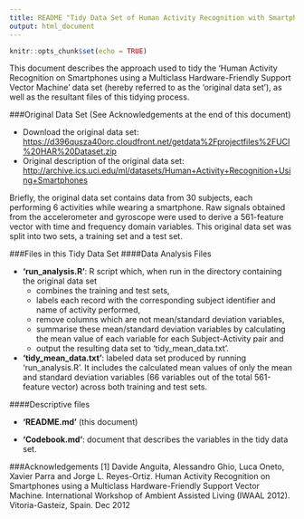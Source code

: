 ---
title: README "Tidy Data Set of Human Activity Recognition with Smartphones"
output: html_document
---

```{r setup, include=FALSE}
knitr::opts_chunk$set(echo = TRUE)
```

This document describes the approach used to tidy the 'Human Activity Recognition on Smartphones using a Multiclass Hardware-Friendly Support Vector Machine' data set (hereby referred to as the 'original data set'), as well as the resultant files of this tidying process.

###Original Data Set
(See Acknowledgements at the end of this document)

- Download the original data set: <https://d396qusza40orc.cloudfront.net/getdata%2Fprojectfiles%2FUCI%20HAR%20Dataset.zip>
- Original description of the original data set: <http://archive.ics.uci.edu/ml/datasets/Human+Activity+Recognition+Using+Smartphones>

Briefly, the original data set contains data from 30 subjects, each performing 6 activities while wearing a smartphone. Raw signals obtained from the accelerometer and gyroscope were used to derive a 561-feature vector with time and frequency domain variables. This original data set was split into two sets, a training set and a test set.


###Files in this Tidy Data Set
####Data Analysis Files

- **'run_analysis.R'**: R script which, when run in the directory containing the original data set
    - combines the training and test sets,
    - labels each record with the corresponding subject identifier and name of activity performed,
    - remove columns which are not mean/standard deviation variables,
    - summarise these mean/standard deviation variables by calculating the mean value of each variable for each Subject-Activity pair and
    - output the resulting data set to 'tidy_mean_data.txt'.

- **'tidy_mean_data.txt'**: labeled data set produced by running 'run_analysis.R'. It includes the calculated mean values of only the mean and standard deviation variables (66 variables out of the total 561-feature vector) across both training and test sets.

####Descriptive files

- **'README.md'** (this document)

- **'Codebook.md'**: document that describes the variables in the tidy data set.

###Acknowledgements
[1] Davide Anguita, Alessandro Ghio, Luca Oneto, Xavier Parra and Jorge L. Reyes-Ortiz. Human Activity Recognition on Smartphones using a Multiclass Hardware-Friendly Support Vector Machine. International Workshop of Ambient Assisted Living (IWAAL 2012). Vitoria-Gasteiz, Spain. Dec 2012